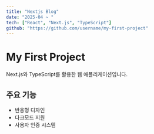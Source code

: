 ```yaml
---
title: "Nextjs Blog"
date: "2025-04 ~ "
tech: ["React", "Next.js", "TypeScript"]
github: "https://github.com/username/my-first-project"
---
```


# My First Project

Next.js와 TypeScript를 활용한 웹 애플리케이션입니다.

## 주요 기능

- 반응형 디자인
- 다크모드 지원
- 사용자 인증 시스템